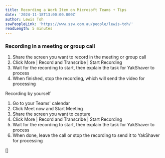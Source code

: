 ```yaml
---
title: Recording a Work Item on Microsoft Teams + Tips
date: '2024-11-18T13:00:00.000Z'
author: Lewis Toh
sswPeopleLink: 'https://www.ssw.com.au/people/lewis-toh/'
readLength: 5 minutes
---
```


### Recording in a meeting or group call

1. Share the screen you want to record in the meeting or group call
2. Click More | Record and Transcribe | Start Recording
3. Wait for the recording to start, then explain the task for YakShaver to process
4. When finished, stop the recording, which will send the video for processing

Recording by yourself

1. Go to your Teams' calendar
2. Click Meet now and Start Meeting
3. Share the screen you want to capture
4. Click More | Record and Transcribe | Start Recording
5. Wait for the recording to start, then explain the task for YakShaver to process
6. When done, leave the call or stop the recording to send it to YakShaver for processing

\[]
